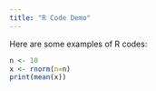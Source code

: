 ```yaml
---
title: "R Code Demo"
---
```


Here are some examples of R codes:

```r
n <- 10
x <- rnorm(n=n)
print(mean(x))


```


